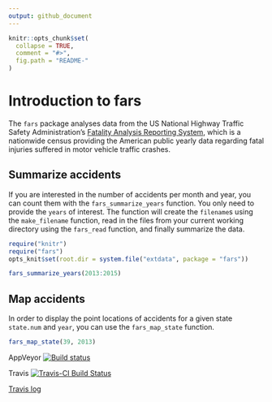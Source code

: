 ```yaml
---
output: github_document
---
```


<!-- README.md is generated from README.Rmd. Please edit that file -->

```r
knitr::opts_chunk$set(
  collapse = TRUE,
  comment = "#>",
  fig.path = "README-"
)
```

# Introduction to fars

The `fars` package analyses data from the US National Highway Traffic Safety Administration's [Fatality Analysis Reporting System](https://www.nhtsa.gov/research-data/fatality-analysis-reporting-system-fars), which is a nationwide census providing the American public yearly data regarding fatal injuries suffered in motor vehicle traffic crashes.

## Summarize accidents

If you are interested in the number of accidents per month and year, you can count them with the `fars_summarize_years` function. You only need to provide the `years` of interest. The function will create the `filename`s using the `make_filename` function, read in the files from your current working directory using the `fars_read` function, and finally summarize the data.

```r
require("knitr")
require("fars")
opts_knit$set(root.dir = system.file("extdata", package = "fars"))
```

```r
fars_summarize_years(2013:2015)
```

## Map accidents

In order to display the point locations of accidents for a given state `state.num` and `year`, you can use the `fars_map_state` function.

```r
fars_map_state(39, 2013)
```

AppVeyor [![Build status](https://ci.appveyor.com/api/projects/status/daovsxh32wuptc7t/branch/master?svg=true)](https://ci.appveyor.com/project/la-sch/fars/branch/master)

Travis [![Travis-CI Build Status](https://travis-ci.org/la-sch/fars.svg?branch=master)](https://travis-ci.org/la-sch/fars)

[Travis log](https://travis-ci.org/la-sch/fars)
